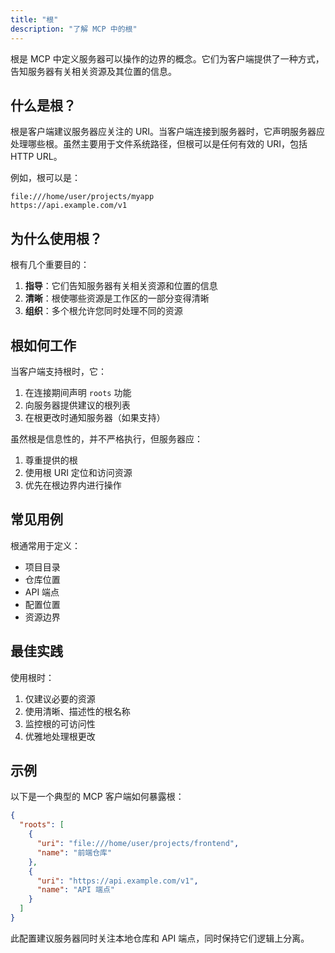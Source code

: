 ```yaml
---
title: "根"
description: "了解 MCP 中的根"
---
```


根是 MCP 中定义服务器可以操作的边界的概念。它们为客户端提供了一种方式，告知服务器有关相关资源及其位置的信息。

## 什么是根？

根是客户端建议服务器应关注的 URI。当客户端连接到服务器时，它声明服务器应处理哪些根。虽然主要用于文件系统路径，但根可以是任何有效的 URI，包括 HTTP URL。

例如，根可以是：

```
file:///home/user/projects/myapp
https://api.example.com/v1
```

## 为什么使用根？

根有几个重要目的：

1. **指导**：它们告知服务器有关相关资源和位置的信息
2. **清晰**：根使哪些资源是工作区的一部分变得清晰
3. **组织**：多个根允许您同时处理不同的资源

## 根如何工作

当客户端支持根时，它：

1. 在连接期间声明 `roots` 功能
2. 向服务器提供建议的根列表
3. 在根更改时通知服务器（如果支持）

虽然根是信息性的，并不严格执行，但服务器应：

1. 尊重提供的根
2. 使用根 URI 定位和访问资源
3. 优先在根边界内进行操作

## 常见用例

根通常用于定义：

- 项目目录
- 仓库位置
- API 端点
- 配置位置
- 资源边界

## 最佳实践

使用根时：

1. 仅建议必要的资源
2. 使用清晰、描述性的根名称
3. 监控根的可访问性
4. 优雅地处理根更改

## 示例

以下是一个典型的 MCP 客户端如何暴露根：

```json
{
  "roots": [
    {
      "uri": "file:///home/user/projects/frontend",
      "name": "前端仓库"
    },
    {
      "uri": "https://api.example.com/v1",
      "name": "API 端点"
    }
  ]
}
```

此配置建议服务器同时关注本地仓库和 API 端点，同时保持它们逻辑上分离。

